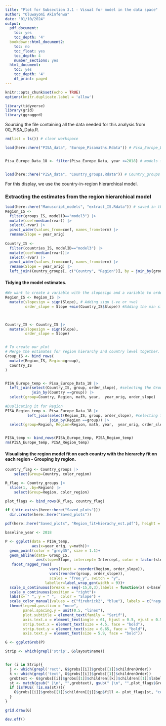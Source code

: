 ```yaml
---
title: "Plot for Subsection 3.1 - Visual for model in the data space"
author: "Oluwayomi Akinfenwa"
date: "01/10/2024"
output:
  pdf_document:
    toc: yes
    toc_depth: '4'
  bookdown::html_document2:
    toc: no
    toc_float: yes
    toc_depth: 4
    number_sections: yes
  html_document:
    toc: yes
    toc_depth: '4'
    df_print: paged
---
```


```r
knitr::opts_chunk$set(echo = TRUE)
options(knitr.duplicate.label = 'allow')
```

```r
library(tidyverse)
library(grid)
library(ggragged)
```


Sourcing the file containing all the data needed for this analysis from 00_PISA_Data.R.


```r
rm(list = ls()) # clear workspace

load(here::here("PISA_data", "Europe_Pisamaths.Rdata")) # Pisa_Europe_Data constructed by sourcing 00_PISA_Data.R


Pisa_Europe_Data_18 <- filter(Pisa_Europe_Data, year <=2018) # models fit w/o 2022


load(here::here("PISA_data", "Country_groups.Rdata")) # Country_groups constructed by sourcing 00_PISA_Data.R

```

For this display, we use the country-in-region hierarchical model.

### Extracting the estimates from the region hierarchical model

```r

load(here::here("Manuscript_models", "extract_IS.Rdata")) # saved in the 01_Hierarchical_models.Rmd file
Region_IS <-  
  filter(groups_IS, modelID=="model3") |>
  mutate(coef=median(rvar)) |>
  select(-rvar) |>
  pivot_wider(values_from=coef, names_from=term) |>
  rename(Slope = year_orig)
  
Country_IS <- 
  filter(countries_IS, modelID=="model3") |>
  mutate(coef=median(rvar))|>
  select(-rvar) |>
  pivot_wider(values_from=coef, names_from=term) |>
  rename(Slope = year_orig) |>
  left_join(Country_groups[, c("Country", "Region")], by = join_by(group == Country))

```

#### Tidying the model estimates.

```r

#We want to create a variable with the slopesign and a variable to order the countries in ascending slope.
Region_IS <- Region_IS |> 
  mutate(slopesign = sign(Slope), # Adding sign (-ve or +ve)
         order_slope = Slope +min(Country_IS$Slope)) #Adding the min slope of the country estimates from the hierarchy estimates, to ensure that the estimates for hierarchy are the least for the sake of positioning the hierarchical estimates on the first column of each panel
  


Country_IS <- Country_IS |> 
  mutate(slopesign = sign(Slope),
         order_slope = Slope)


# To create our plot
# Merge the estimates for region hierarchy and country level together.
Group_IS <- bind_rows(
  mutate(Region_IS, Region=group),
  Country_IS
)


PISA_Europe_temp <- Pisa_Europe_Data_18 |>
  left_join(select(Country_IS, group, order_slope), #selecting the Group and the slope ordering
            join_by(Country ==group)) |>
  select(group=Country, Region, math, year,  year_orig, order_slope)
  
#Duplicating it for Region
PISA_Region_temp <- Pisa_Europe_Data_18 |>
          left_join(select(Region_IS, group, order_slope), #selecting the Group and the slope ordering 
                    join_by(Region ==group)) |>
  select(group=Region, Region=Region, math, year,  year_orig, order_slope)


PISA_temp <- bind_rows(PISA_Europe_temp, PISA_Region_temp)
rm(PISA_Europe_temp, PISA_Region_temp)
```


#### Visualising the region model fit on each country with the hierarchy fit on each region - Grouping by region.


```r

country_flag <- Country_groups |>
    select(Group=Country, color_region) 

R_flag <- Country_groups |>
  slice(1, .by=Region) |>
    select(Group=Region, color_region)

plot_flags <- bind_rows(R_flag, country_flag)  

```

```r
if (!dir.exists(here::here("Saved_plots")))
  dir.create(here::here("Saved_plots"))

pdf(here::here("Saved_plots", "Region_fit+hierachy_est.pdf"), height = 4.5)

baseline_year <- 2018

P <- ggplot(data = PISA_temp,
            aes(x=year_orig, y=math))+
  geom_point(color = "grey35", size = 1.1)+
  geom_abline(data= Group_IS, 
              aes(slope=Slope, intercept= Intercept, color = factor(slopesign))) + 
   facet_ragged_rows(
                    vars(facet = reorder(Region, order_slope)),
                    vars(reorder(group, order_slope)),
                    scales = "free_y", switch = "y",
                  labeller=label_wrap_gen(width = 9))+
  scale_x_continuous(breaks = seq(-15,0,3),labels = function(x) x+baseline_year) +
  scale_y_continuous(position = "right")+
  labs(x= " ", y = " ",  color = "Slope") + 
  scale_color_manual(values = c("firebrick2", "blue"), labels = c("negative", "positive"), na.translate = F)+
  theme(legend.position = "none",
        panel.spacing.y = unit(0.5, "lines"),
        plot.subtitle = element_text(family = "Serif"),
        axis.text.x = element_text(angle = 61, hjust = 0.5, vjust = 0.5,size =5.05, face = "bold"),
        strip.text.x = element_text(size = 4.5, face = "bold"),
        strip.text.y = element_text(size = 6.65, face = "bold"),
        axis.text.y = element_text(size = 5.9, face = "bold"))

G <- ggplotGrob(P)

Strip <- which(grepl('strip', G$layout$name)) 


for (i in Strip){
  j <- which(grepl('rect', G$grobs[[i]]$grobs[[1]]$childrenOrder))
  k <- which(grepl('text', G$grobs[[i]]$grobs[[1]]$childrenOrder))
  grobtext <- G$grobs[[i]]$grobs[[1]]$children[[k]]$children[[1]]$label
  st <- match(gsub(" |\n", "",grobtext), gsub(" |\n", "",plot_flags$Group))
  if (isTRUE( !is.na(st))){
    G$grobs[[i]]$grobs[[1]]$children[[j]]$gp$fill <- plot_flags[st, "color_region"]
  }
}

grid.draw(G)

dev.off()
```

